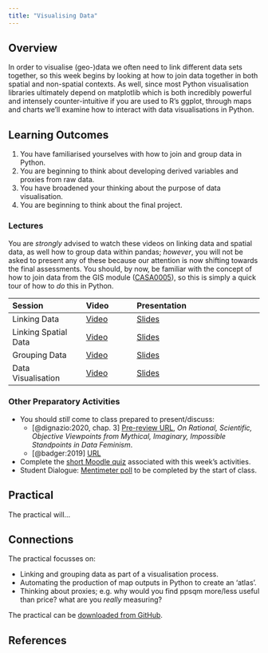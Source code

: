 ```yaml
--- 
title: "Visualising Data"
---
```


## Overview

In order to visualise (geo-)data we often need to link different data sets together, so this week begins by looking at how to join data together in both spatial and non-spatial contexts. As well, since most Python visualisation libraries ultimately depend on matplotlib which is both incredibly powerful and intensely counter-intuitive if you are used to R's ggplot, through maps and charts we'll examine how to interact with data visualisations in Python.

::: {.callout-important}
## Learning Outcomes

1. You have familiarised yourselves with how to join and group data in Python.
2. You are beginning to think about developing derived variables and proxies from raw data.
3. You have broadened your thinking about the purpose of data visualisation.
4. You are beginning to think about the final project.
::: 

### Lectures

You are *strongly* advised to watch these videos on linking data and spatial data, as well how to group data within pandas; *however*, you will not be asked to present any of these because our attention is now shifting towards the final assessments. You should, by now, be familiar with the concept of how to join data from the GIS module ([CASA0005](https://andrewmaclachlan.github.io/CASA0005repo/)), so this is simply a quick tour of how to *do* this in Python.

| Session | Video | Presentation | 
| :------ | :---- | :----------- | 
| Linking Data | [Video]({{< var vids.linking >}}) | [Slides](../lectures/9.1-Linking_Data.qmd) | 
| Linking Spatial Data | [Video]({{< var vids.linkingsp >}}) | [Slides](../lectures/9.2-Linking_Spatial_Data.qmd) | 
| Grouping Data | [Video]({{< var vids.grouping >}}) | [Slides](../lectures/9.3-Grouping_Data.qmd) | 
| Data Visualisation | [Video]({{< var vids.visualising >}}) | [Slides](../lectures/9.4-Visualising_Data.qmd) | 

### Other Preparatory Activities

- You should *still* come to class prepared to present/discuss:
  - [@dignazio:2020, chap. 3] [Pre-review URL](https://bookbook.pubpub.org/pub/8tjbs2x5), *On Rational, Scientific, Objective Viewpoints from Mythical, Imaginary, Impossible Standpoints in Data Feminism*.
  - [@badger:2019] [URL](https://www.nytimes.com/interactive/2019/04/27/upshot/diversity-housing-maps-raleigh-gentrification.html)
- Complete the [short Moodle quiz]({{< var quiz.week9 >}}) associated with this week's activities.
- Student Dialogue: [Mentimeter poll](https://moodle.ucl.ac.uk/mod/url/view.php?id=4389765&forceview=1) to be completed by the start of class.

## Practical

The practical will...

::: {.callout-tip}
## Connections

The practical focusses on:

- Linking and grouping data as part of a visualisation process.
- Automating the production of map outputs in Python to create an 'atlas'.
- Thinking about proxies; e.g. why would you find ppsqm more/less useful than price? what are you *really* measuring? 
:::

The practical can be [downloaded from GitHub]({{< var module.raw >}}practicals/Practical-09-Visualising_Data.ipynb).

## References
